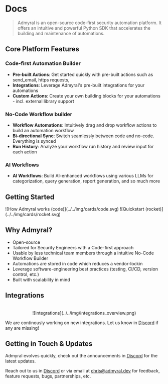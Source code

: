 
# Docs

> Admyral is an open-source code-first security automation platform. It offers an intuitive and powerful Python SDK that accelerates the building and maintenance of automations.

## Core Platform Features

### Code-first Automation Builder

-   **Pre-built Actions**: Get started quickly with pre-built actions such as send_email, https requests,
-   **Integrations**: Leverage Admyral's pre-built integrations for your automations
-   **Custom Actions**: Create your own building blocks for your automations - incl. external library support

### No-Code Workflow builder

-   **Workflow Automations**: Intuitively drag and drop workflow actions to build an automation workflow
-   **Bi-directional Sync**: Switch seamlessly between code and no-code. Everything is synced
-   **Run History**: Analyze your workflow run history and review input for each action

### AI Workflows

-   **AI Workflows**: Build AI-enhanced workflows using various LLMs for categorization, query generation, report generation, and so much more

## Getting Started

<Cards>
	<Card title="How Admyral works" href="/introduction" arrow image>
		![How Admyral works (code)](../../img/cards/code.svg)
	</Card>
	<Card title="Quickstart tutorial" href="/quickstart" arrow image>
		![Quickstart (rocket)](../../img/cards/rocket.svg)
	</Card>
</Cards>

## Why Admyral?

-   Open-source
-   Tailored for Security Engineers with a Code-first approach
-   Usable by less technical team members through a intuitive No-Code Workflow Builder
-   Automations are stored in code which reduces a vendor-lockin
-   Leverage software-engineering best practices (testing, CI/CD, version control, etc.)
-   Built with scalability in mind

## Integrations

<div align="center">
	<br />
	![Integrations](../../img/integrations_overview.png)
</div>

We are continously working on new integrations. Let us know in [Discord](https://discord.gg/GqbJZT9Hbf) if any are missing!

## Getting in Touch & Updates

Admyral evolves quickly, check out the announcements in [Discord](https://discord.gg/GqbJZT9Hbf) for the latest updates.

Reach out to us in [Discord](https://discord.gg/GqbJZT9Hbf) or via email at [chris@admyral.dev](mailto:chris@admyral.dev) for feedback, feature requests, bugs, partnerships, etc.
